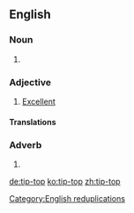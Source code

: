 ==English==

===Noun===
{{en-noun|sg=[[tip]]-[[top]]}}

# {{alternative spelling of|tiptop}}

===Adjective===
{{en-adj|-|pos=[[tip]]-[[top]]}}

# [[excellent|Excellent]]

====Translations====
{{trans-see|excellent}}

===Adverb===
{{en-adv|-|pos=[[tip]]-[[top]]}}

# {{alternative spelling of|tiptop}}

[[Category:English reduplications]]

[[de:tip-top]]
[[ko:tip-top]]
[[zh:tip-top]]